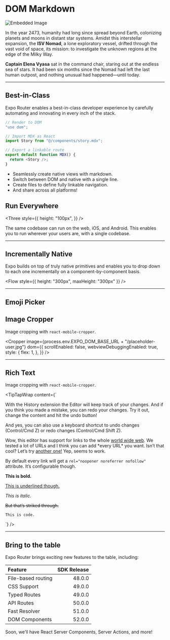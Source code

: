 # DOM Markdown

![Embedded Image](./sci-fi.jpg)

In the year 2473, humanity had long since spread beyond Earth, colonizing planets and moons in distant star systems. Amidst this interstellar expansion, the **ISV Nomad**, a lone exploratory vessel, drifted through the vast void of space, its mission: to investigate the unknown regions at the edge of the Milky Way.

**Captain Elena Vyasa** sat in the command chair, staring out at the endless sea of stars. It had been six months since the Nomad had left the last human outpost, and nothing unusual had happened—until today.

---

## Best-in-Class

Expo Router enables a best-in-class developer experience by carefully automating and innovating in every inch of the stack.

```typescript
// Render to DOM
"use dom";

// Import MDX as React
import Story from "@/components/story.mdx";

// Export a linkable route
export default function MDX() {
  return <Story />;
}
```

- Seamlessly create native views with markdown.
- Switch between DOM and native with a single line.
- Create files to define fully linkable navigation.
- And share across all platforms!

## Run Everywhere


<Three
  style={{
    height: "100px",
  }}
/>

The same codebase can run on the web, iOS, and Android. This enables you to run wherever your users are, with a single codebase.

---

## Incrementally Native

Expo builds on top of truly native primitives and enables you to drop down to each one incrementally on a component-by-component basis.


<Flow style={{ height: "300px", maxHeight: "300px" }} />

---

## Emoji Picker


<Picker data={data} />

## Image Cropper

Image cropping with `react-mobile-cropper`.


<Cropper
  image={process.env.EXPO_DOM_BASE_URL + "/placeholder-user.jpg"}
  dom={{
    scrollEnabled: false,
    webviewDebuggingEnabled: true,
    style: {
      flex: 1,
    },
  }}
/>

---

## Rich Text

Image cropping with `react-mobile-cropper`.


<TipTapWrap
  content={`
      <p>With the History extension the Editor will keep track of your changes. And if you think you made a mistake, you can redo your changes. Try it out, change the content and hit the undo button!</p>
<p>And yes, you can also use a keyboard shortcut to undo changes (Control/Cmd Z) or redo changes (Control/Cmd Shift Z).</p>
<p>Wow, this editor has support for links to the whole <a href="https://en.wikipedia.org/wiki/World_Wide_Web">world wide web</a>. We tested a lot of URLs and I think you can add *every URL* you want. Isn’t that cool? Let’s try <a href="https://statamic.com/">another one!</a> Yep, seems to work.</p>
<p>By default every link will get a <code>rel="noopener noreferrer nofollow"</code> attribute. It’s configurable though.</p>
<p><strong>This is bold.</strong></p>
<p><u>This is underlined though.</u></p>
<p><em>This is italic.</em></p>
<p><s>But that’s striked through.</s></p>
<p><code>This is code.</code></p>
    `}
/>

---

## Bring to the table

Expo Router brings exciting new features to the table, including:

| Feature            | SDK Release |
| :----------------- | ----------: |
| File-based routing |      48.0.0 |
| CSS Support        |      49.0.0 |
| Typed Routes       |      49.0.0 |
| API Routes         |      50.0.0 |
| Fast Resolver      |      51.0.0 |
| DOM Components     |      52.0.0 |

Soon, we'll have React Server Components, Server Actions, and more!
